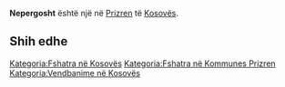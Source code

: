 {{Fshat në 
 | Emri                = Nepergosht
 | EmriAlt                = 
 | NAME_SHORT_FORM=      
 | NAME_GENERIC=      
 | NAME_SORT_NAME_RO=      NEPERGOSHT
 | FULL_NAME_RO = Nepergosht
 | FULL_NAME_ND_RO=Nepergosht
 | SORT_NAME_RG=NEPERGOSHT
 | FULL_NAME_RG=Nepergosht
 | FULL_NAME_ND_RG=Nepergosht
 | SRP_NAME_SHORT_FORM=      
 | SRP_NAME_GENERIC=      
 | SRP_NAME_SORT_NAME_RO=      
 | SRP_FULL_NAME_RO = 
 | SRP_FULL_NAME_ND_RO=
 | SRP_SORT_NAME_RG=
 | SRP_FULL_NAME_RG=
 | SRP_FULL_NAME_ND_RG=
 | Emri (Rasa dhanore) = 
 | Figura              = 
 | Shteti              = Kosovo
 | Komuna              = Prizren
 | Kodi postar         = 
 | Sipërfaqja          = 

 | Popullsia           = 

 | Regj. i popullsisë  = 
 | Dend. e popullsisë  = 
 | Faqja zyrtare       = 
 <!--- Koordinatat ----> 
 | Gjerësia            = 42.15
 | Gjatësia            = 20.823889
 | Lartësia            = 
}}
'''Nepergosht''' është një [[]] në [[Prizren]] të [[Kosovës]].

<!-- == Gjeografia == -->
<!-- == Historia == -->
<!-- == Demografia == -->
== Shih edhe ==
{{Komuna Prizren}}
{{Kosovo-Administrata-Cung}}

[[Kategoria:Fshatra në Kosovës]]
[[Kategoria:Fshatra në Kommunes Prizren]]
[[Kategoria:Vendbanime në Kosovës]]